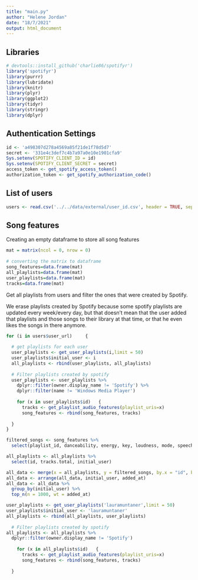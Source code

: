 ```yaml
---
title: "main.py"
author: "Helene Jordan"
date: "18/7/2021"
output: html_document
---
```



## Libraries 

```r
# devtools::install_github('charlie86/spotifyr')
library('spotifyr')
library(purrr)
library(lubridate)
library(knitr)
library(plyr)
library(ggplot2)
library(tidyr)
library(stringr)
library(dplyr)
```

## Authentication Settings

```r
id <- 'a498307d278a4569a85f21de1f78d5d7'
secret <- '331e4c3def7c4b7a97a0e10e1901cfa9'
Sys.setenv(SPOTIFY_CLIENT_ID = id)
Sys.setenv(SPOTIFY_CLIENT_SECRET = secret)
access_token <- get_spotify_access_token()
authorization_token <- get_spotify_authorization_code()
```

## List of users

```r
users <- read.csv('../../data/external/user_id.csv', header = TRUE, sep = ';')
```

## Song features

Creating an empty dataframe to store all song features

```r
mat = matrix(ncol = 0, nrow = 0)
  
# converting the matrix to dataframe
song_features=data.frame(mat)
all_playlists=data.frame(mat)
user_playlists=data.frame(mat)
tracks=data.frame(mat)
```

Get all playlists from users and filter the ones that were created by Spotify. 

We erase playlists created by Spotify because some spotify playlists are updated every week/every day, but that doesn't mean that the user added that playlists and those songs to their library at that time, or that he even likes the songs in there anymore. 

```r
for (i in users$user_url)     {
  
  # get playlists for each user
  user_playlists <- get_user_playlists(i,limit = 50)
  user_playlists$initial_user <- i
  all_playlists <- rbind(user_playlists, all_playlists)
  
  # Filter playlists created by spotify
  user_playlists <- user_playlists %>% 
    dplyr::filter(owner.display_name != 'Spotify') %>%
    dplyr::filter(name != 'Windows Media Player')
  
    for (x in user_playlists$id)   {
      tracks <- get_playlist_audio_features(playlist_uris=x)
      song_features <- rbind(song_features, tracks)
      
  }
}


```



```r
filtered_songs <- song_features %>%
  select(playlist_id, danceability, energy, key, loudness, mode, speechiness, acousticness, instrumentalness, liveness, valence, tempo, track.id, time_signature, added_at, track.popularity)

all_playlists <- all_playlists %>%
  select(id, tracks.total, initial_user)

all_data <- merge(x = all_playlists, y = filtered_songs, by.x = "id", by.y = "playlist_id", all.x = TRUE)
all_data <- arrange(all_data, initial_user, added_at)
all_data <- all_data %>%
  group_by(initial_user) %>%
  top_n(n = 1000, wt = added_at)
```







```r
user_playlists <- get_user_playlists('lauramuntaner',limit = 50)
user_playlists$initial_user <- 'lauramuntaner'
all_playlists <- rbind(all_playlists, user_playlists)
  
  # Filter playlists created by spotify
all_playlists <- all_playlists %>% 
  dplyr::filter(owner.display_name != 'Spotify')
  
    for (x in all_playlists$id)   {
      tracks <- get_playlist_audio_features(playlist_uris=x)
      song_features <- rbind(song_features, tracks)
      
  }

```

